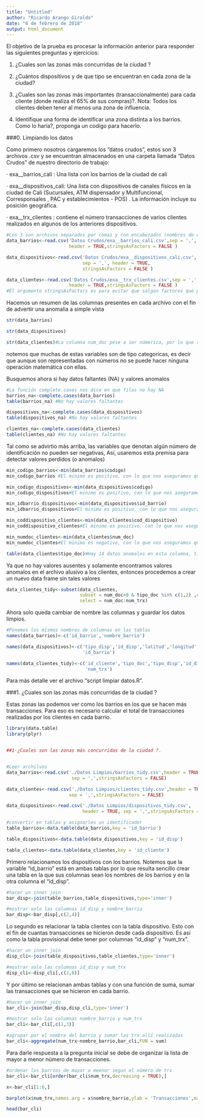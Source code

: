 ```yaml
---
title: "Untitled"
author: "Ricardo Arango Giraldo"
date: "6 de febrero de 2018"
output: html_document
---
```


El objetivo de la prueba es procesar la información anterior para responder las siguientes preguntas y ejercicios:

1.   ¿Cuales son las zonas más concurridas de la ciudad ?

2.   ¿Cuántos dispositivos y de que tipo se encuentran en cada zona de la ciudad?

3.   ¿Cuales son las zonas más importantes (transaccionalmente) para cada cliente (donde realiza el 65% de sus compras)?. Nota:  Todos los clientes deben tener al menos una zona de influencia.

4.    Identifique una forma de identificar una zona distinta a los barrios.  Como lo haría?, proponga un codigo para hacerlo.

###0. Limpiando los datos

Como primero nosotros cargaremos los "datos crudos", estos son 3 archivos .csv y se encuentran almacenados en una carpeta llamada "Datos Crudos" de nuestro directorio de trabajo:

·         exa__barrios_cali : Una lista con los barrios de la ciudad de cali

·         exa__dispositivos_cali: Una lista con dispositivos de canales físicos en la ciudad de Cali (Sucursales, ATM dispensador y Multifuncional, Corresponsales , PAC y establecimientos - POS) . La información incluye su posición geográfica.

·         exa__trx_clientes : contiene el número  transacciones de varios clientes realizados en algunos de  los anteriores dispositivos.

```r
#Los 3 son archivos separados por comas y con encabezados (nombres de columnas)
data_barrios<-read.csv('Datos Crudos/exa__barrios_cali.csv',sep = ',',
                       header = TRUE,stringsAsFactors = FALSE )

data_dispositivos<-read.csv('Datos Crudos/exa__dispositivos_cali.csv',
                            sep = ',', header = TRUE,
                            stringsAsFactors = FALSE )

data_clientes<-read.csv('Datos Crudos/exa__trx_clientes.csv',sep = ',',
                       header = TRUE,stringsAsFactors = FALSE )
#El argumento stringsAsFactors es para evitar que salgan factores que pueden ser molestos  para los algoritmos de limpieza
```

Hacemos un resumen de las columnas presentes en cada archivo con el fin de advertir una anomalia a simple vista

```r
str(data_barrios)

str(data_dispositivos)

str(data_clientes)#La columna num_doc pese a ser númerica, por lo que representa no puede contener valores negativos
```

notemos que muchas de estas variables son de tipo categoricas, es decir que aunque son representadas con números no se puede hacer ninguna operación matemática con ellas.

Busquemos ahora si hay datos faltantes (NA) y valores anomalos

```r
#La función complete.cases nos dice en que filas no hay NA
barrios_na<-complete.cases(data_barrios)
table(barrios_na) #No hay valores faltantes

dispositivos_na<-complete.cases(data_dispositivos)
table(dispositivos_na) #No hay valores faltantes

clientes_na<-complete.cases(data_clientes)
table(clientes_na) #No hay valores faltantes
```

Tal como se advirtio más arriba, las variables que denotan algún número de identificación no pueden ser negativas, Así, usaremos esta premisa para detectar valores perdidos (o anomalos)

```r
min_codigo_barrios<-min(data_barrios$codigo)
min_codigo_barrios #El minimo es positivo, con lo que nos aseguramos que ninguno es negativo

min_codigo_dispositivos<-min(data_dispositivos$codigo)
min_codigo_dispositivos#El minimo es positivo, con lo que nos aseguramos que ninguno es negativo

min_idbarrio_dispositivos<-min(data_dispositivos$id_barrio)
min_idbarrio_dispositivos#El minimo es positivo, con lo que nos aseguramos que ninguno es negativo

min_coddispositivo_clientes<-min(data_clientes$cod_dispositivo)
min_coddispositivo_clientes#El minimo es positivo, con lo que nos aseguramos que ninguno es negativo

min_numdoc_clientes<-min(data_clientes$num_doc)
min_numdoc_clientes#El minimo es negativo, con lo que nos aseguramos que  almenos uno es negativo

table(data_clientes$tipo_doc)#Hay 14 datos anomalos en esta columna, tipo_doc  =4 y tipo_doc=9
```

Ya que no hay valores ausentes y solamente encontramos valores anomalos en el archivo alusivo a los clientes, entonces procedemos a crear un nuevo data frame sin tales valores

```r
data_clientes_tidy<-subset(data_clientes,
                           subset = num_doc>0 & tipo_doc %in% c(1,2) ,#solo consideramos las filas con num_doc positivo y que el tipo_doc sea 1 o 2
                           select = num_doc:num_trx)
```

Ahora solo queda cambiar de nombre las columnas y guardar los datos limpios.

```r
#Ponemos los mismos nombres de columnas en las tablas
names(data_barrios)<-c('id_barrio','nombre_barrio')

names(data_dispositivos)<-c('tipo_disp','id_disp','latitud','longitud',
                            'id_barrio')

names(data_clientes_tidy)<-c('id_cliente','tipo_doc','tipo_disp','id_disp',
                             'num_trx')

```

Para más detalle ver el archivo "script limpiar datos.R".


###1.   ¿Cuales son las zonas más concurridas de la ciudad ?

Estas zonas las podemos ver como los barrios en los que se hacen más transacciones.
Para eso es necesario calcular el total de transacciones realizadas por los clientes en cada barrio. 

```r
library(data.table)
library(plyr)


##1·¿Cuales son las zonas más concurridas de la ciudad ?.


#Leer archilvos
data_barrios<-read.csv('./Datos Limpios/barrios_tidy.csv',header = TRUE,
                        sep = ',',stringsAsFactors = FALSE)

data_clientes<-read.csv('./Datos Limpios/clientes_tidy.csv',header = TRUE,
                       sep = ',',stringsAsFactors = FALSE)

data_dispositivos<-read.csv('./Datos Limpios/dispositivos_tidy.csv',
                            header = TRUE, sep = ',',stringsAsFactors = FALSE)

#convertir en tablas y asignarles un identificador
table_barrios<-data.table(data_barrios,key = 'id_barrio')

table_dispositivos<-data.table(data_dispositivos,key = 'id_disp')

table_clientes<-data.table(data_clientes,key = 'id_cliente')

```

Primero relacionamos los dispositivos con los barrios. Notemos que la variable “id_barrio” está en ambas tablas por lo que resulta sencillo crear una tabla en la que sus columnas sean los nombres de los barrios y en la otra columna el “id_disp”. 
```r
#hacer un inner join 
bar_disp<-join(table_barrios,table_dispositivos,type='inner')

#mostrar solo las columnas id_disp y nombre_barrio
bar_disp<-bar_disp[,c(2,4)]


```

Lo segundo es relacionar la tabla clientes con la tabla dispositivo. Esto con el fin de cuantas transacciones se hicieron desde cada dispositivo. Es así como la tabla provisional debe tener por columnas “id_disp” y “num_trx”. 

```r
#hacer un inner join 
disp_cli<-join(table_dispositivos,table_clientes,type='inner')

#mostrar solo las columnas id_disp y num_trx
disp_cli<-disp_cli[,c(2,8)]
```

Y por último se relacionan ambas tablas y con una función de suma, sumar las transacciones que se hicieron en cada barrio. 

```r
#hacer un inner join 
bar_cli<-join(bar_disp,disp_cli,type='inner')

#mostrar solo las columnas nombre_barrio y num_trx
bar_cli<-bar_cli[,c(1,3)]

#agrupar por el nombre del barrio y sumar las trx allí realizadas
bar_cli<-aggregate(num_trx~nombre_barrio,bar_cli,FUN = sum)
```

Para darle respuesta a la pregunta inicial se debe de organizar la lista de mayor a menor número de transacciones. 

```r
#ordenar los barrios de mayor a meenor segun el número de trx
bar_cli<-bar_cli[order(bar_cli$num_trx,decreasing = TRUE),]

x<-bar_cli[1:6,]

barplot(x$num_trx,names.arg = x$nombre_barrio,ylab = 'Transacciones',main = 'Las 6 zonas más concurridas de la ciudad')

head(bar_cli)


```
